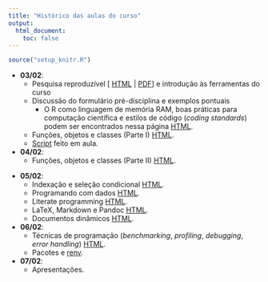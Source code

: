 ```yaml
---
title: "Histórico das aulas do curso"
output:
  html_document:
    toc: false
---
```


```r
source("setup_knitr.R")
```

- **03/02**:
  - Pesquisa reproduzível
    [ [HTML](http://leg.ufpr.br/~fernandomayer/pesqrep-eco/) |
    [PDF](http://leg.ufpr.br/~fernandomayer/pesqrep-eco/pesqrep-eco.pdf)
    ] e introdução às ferramentas do curso
  - Discussão do formulário pré-disciplina e exemplos pontuais
    - O R como linguagem de memória RAM, boas práticas para computação
      científica e estilos de código (*coding standards*) podem ser
      encontrados nessa página [HTML](computacao-cientifica.html).
  - Funções, objetos e classes (Parte I)
    [HTML](http://cursos.leg.ufpr.br/ce089/objetos-classes.html).
  - [Script](scripts/script_dia1.R) feito em aula.
- **04/02**:
  - Funções, objetos e classes (Parte II)
    [HTML](http://cursos.leg.ufpr.br/ce089/objetos-classes.html).

<!-- Gapminder? -->
- **05/02**:
  - Indexação e seleção condicional
    [HTML](http://cursos.leg.ufpr.br/ce089/indexacao-selecao.html).
  - Programando com dados
    [HTML](http://cursos.leg.ufpr.br/ce089/programacao.html).
  - Literate programming
    [HTML](http://cursos.leg.ufpr.br/prr/capLitProg.html).
  - LaTeX, Markdown e Pandoc
    [HTML](http://cursos.leg.ufpr.br/prr/capMarkdown.html).
  - Documentos dinâmicos
    [HTML](http://cursos.leg.ufpr.br/prr/capDocDin.html).
<!-- Alguns exemplos aqui: -->
<!--     http://leg.ufpr.br/~fernandomayer/aulas/ce083/aulas.html  -->
- **06/02**:
  - Técnicas de programação (*benchmarking*, *profiling*, *debugging*,
    *error handling*)
    [HTML](http://cursos.leg.ufpr.br/ce089/slides/01_tecnicas.html).
  - Pacotes e [renv](https://rstudio.github.io/renv/articles/renv.html).
- **07/02**:
  - Apresentações.
